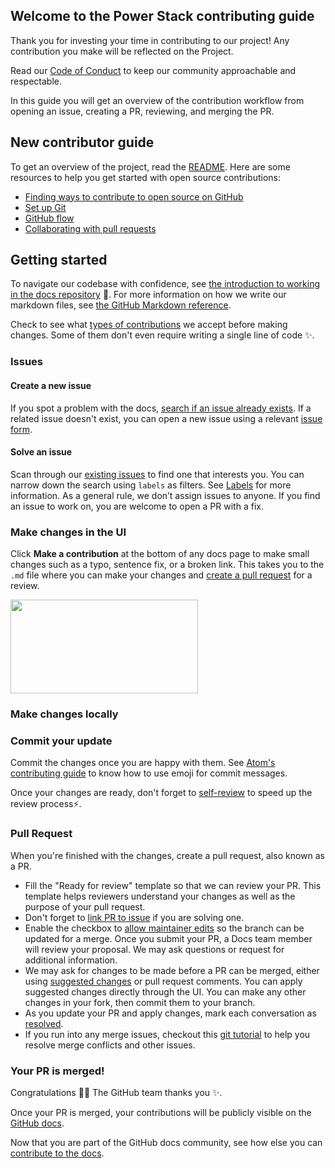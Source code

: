 ## Welcome to the Power Stack contributing guide

Thank you for investing your time in contributing to our project! Any contribution you make will be reflected on the Project.

Read our [Code of Conduct](./CODE_OF_CONDUCT.md) to keep our community approachable and respectable.

In this guide you will get an overview of the contribution workflow from opening an issue, creating a PR, reviewing, and merging the PR.

## New contributor guide

To get an overview of the project, read the [README](README.md). Here are some resources to help you get started with open source contributions:

- [Finding ways to contribute to open source on GitHub](https://docs.github.com/en/get-started/exploring-projects-on-github/finding-ways-to-contribute-to-open-source-on-github)
- [Set up Git](https://docs.github.com/en/get-started/quickstart/set-up-git)
- [GitHub flow](https://docs.github.com/en/get-started/quickstart/github-flow)
- [Collaborating with pull requests](https://docs.github.com/en/github/collaborating-with-pull-requests)


## Getting started

To navigate our codebase with confidence, see [the introduction to working in the docs repository](/contributing/working-in-docs-repository.md) :confetti_ball:. For more information on how we write our markdown files, see [the GitHub Markdown reference](contributing/content-markup-reference.md).

Check to see what [types of contributions](/contributing/types-of-contributions.md) we accept before making changes. Some of them don't even require writing a single line of code :sparkles:.

### Issues

#### Create a new issue

If you spot a problem with the docs, [search if an issue already exists](https://docs.github.com/en/github/searching-for-information-on-github/searching-on-github/searching-issues-and-pull-requests#search-by-the-title-body-or-comments). If a related issue doesn't exist, you can open a new issue using a relevant [issue form](https://github.com/github/docs/issues/new/choose).

#### Solve an issue

Scan through our [existing issues](https://github.com/github/docs/issues) to find one that interests you. You can narrow down the search using `labels` as filters. See [Labels](/contributing/how-to-use-labels.md) for more information. As a general rule, we don’t assign issues to anyone. If you find an issue to work on, you are welcome to open a PR with a fix.

### Make changes in the UI

Click **Make a contribution** at the bottom of any docs page to make small changes such as a typo, sentence fix, or a broken link. This takes you to the `.md` file where you can make your changes and [create a pull request](#pull-request) for a review.

 <img src="./assets/images/contribution_cta.png" width="300" height="150" /> 

### Make changes locally



### Commit your update

Commit the changes once you are happy with them. See [Atom's contributing guide](https://github.com/atom/atom/blob/master/CONTRIBUTING.md#git-commit-messages) to know how to use emoji for commit messages.

Once your changes are ready, don't forget to [self-review](/contributing/self-review.md) to speed up the review process:zap:.

### Pull Request

When you're finished with the changes, create a pull request, also known as a PR.
- Fill the "Ready for review" template so that we can review your PR. This template helps reviewers understand your changes as well as the purpose of your pull request.
- Don't forget to [link PR to issue](https://docs.github.com/en/issues/tracking-your-work-with-issues/linking-a-pull-request-to-an-issue) if you are solving one.
- Enable the checkbox to [allow maintainer edits](https://docs.github.com/en/github/collaborating-with-issues-and-pull-requests/allowing-changes-to-a-pull-request-branch-created-from-a-fork) so the branch can be updated for a merge.
Once you submit your PR, a Docs team member will review your proposal. We may ask questions or request for additional information.
- We may ask for changes to be made before a PR can be merged, either using [suggested changes](https://docs.github.com/en/github/collaborating-with-issues-and-pull-requests/incorporating-feedback-in-your-pull-request) or pull request comments. You can apply suggested changes directly through the UI. You can make any other changes in your fork, then commit them to your branch.
- As you update your PR and apply changes, mark each conversation as [resolved](https://docs.github.com/en/github/collaborating-with-issues-and-pull-requests/commenting-on-a-pull-request#resolving-conversations).
- If you run into any merge issues, checkout this [git tutorial](https://github.com/skills/resolve-merge-conflicts) to help you resolve merge conflicts and other issues.

### Your PR is merged!

Congratulations :tada::tada: The GitHub team thanks you :sparkles:.

Once your PR is merged, your contributions will be publicly visible on the [GitHub docs](https://docs.github.com/en).

Now that you are part of the GitHub docs community, see how else you can [contribute to the docs](/contributing/types-of-contributions.md).